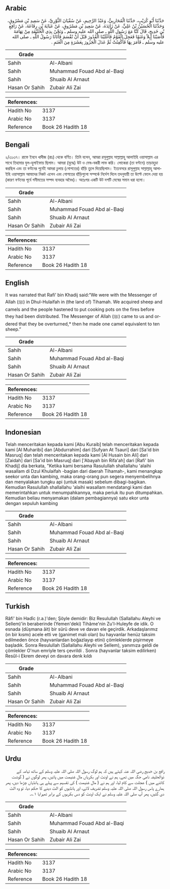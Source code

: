 ## Arabic


<div dir="rtl" lang="ar" style={{fontSize:'larger',backgroundColor:'#f8f9fa',padding:20}}>
حَدَّثَنَا أَبُو كُرَيْبٍ، حَدَّثَنَا الْمُحَارِبِيُّ، وَعَبْدُ الرَّحِيمِ، عَنْ سُفْيَانَ الثَّوْرِيِّ، عَنْ سَعِيدِ بْنِ مَسْرُوقٍ، وَحَدَّثَنَا الْحُسَيْنُ بْنُ عَلِيٍّ، عَنْ زَائِدَةَ، عَنْ سَعِيدِ بْنِ مَسْرُوقٍ، عَنْ عَبَايَةَ بْنِ رِفَاعَةَ، عَنْ رَافِعِ بْنِ خَدِيجٍ، قَالَ كُنَّا مَعَ رَسُولِ اللَّهِ ـ صلى الله عليه وسلم ـ وَنَحْنُ بِذِي الْحُلَيْفَةِ مِنْ تِهَامَةَ فَأَصَبْنَا إِبِلاً وَغَنَمًا فَعَجِلَ الْقَوْمُ فَأَغْلَيْنَا الْقُدُورَ قَبْلَ أَنْ تُقْسَمَ فَأَتَانَا رَسُولُ اللَّهِ ـ صلى الله عليه وسلم ـ فَأَمَرَ بِهَا فَأُكْفِئَتْ ثُمَّ عَدَلَ الْجَزُورَ بِعَشَرَةٍ مِنَ الْغَنَمِ ‏.‏
</div>
<div style={{backgroundColor:'#f8f9fa',padding:20, marginBottom: 10}}><table> <thead> <tr> <th>Grade</th> <th></th> </tr> </thead> <tbody> <tr><td>Sahih</td><td>Al-Albani</td></tr><tr><td>Sahih</td><td>Muhammad Fouad Abd al-Baqi</td></tr><tr><td>Sahih</td><td>Shuaib Al Arnaut</td></tr><tr><td>Hasan Or Sahih</td><td>Zubair Ali Zai</td></tr></tbody></table><table> <thead> <tr> <th>References:</th> <th></th> </tr> </thead> <tbody><tr><td>Hadith No</td><td>3137</td></tr><tr><td>Arabic No</td><td>3137</td></tr><tr><td>Reference</td><td>Book 26 Hadith 18</td></tr></tbody></table></div>

## Bengali


<div dir="ltr" lang="bn" style={{fontSize:'larger',backgroundColor:'#f8f9fa',padding:20}}>
২/৩১৩৭। রাফে ইবনে খাদীজ (রাঃ) থেকে বর্ণিত। তিনি বলেন, আমরা রসূলুল্লাহ সাল্লাল্লাহু আলাইহি ওয়াসাল্লাম এর সাথে তিহামার যুল-হুলাইফায় ছিলাম। আমরা (যুদ্ধে) উট ও মেষ-বকরী লাভ করি। লোকেরা (তা বণ্টনে) তাড়াহুড়া করছিল এবং তা বণ্টনের পূর্বেই আমরা চুলায় (গোশতের) হাঁড়ি তুলে দিয়েছিলাম। ইত্যবসরে রাসূলুল্লাহ সাল্লাল্লাহু আলাইহি ওয়াসাল্লাম আমাদের নিকট এলেন এবং গোশতের হাঁড়িগুলো সম্পর্কে নির্দেশ দিলে তদনুযায়ী তা উল্টে ফেলে দেয়া হয় (কারণ বণ্টনের পূর্বে গনীমতের সম্পদ ব্যবহার অবৈধ)। অতঃপর একটি উট দশটি মেষের সমান ধরা হলো।
</div>
<div style={{backgroundColor:'#f8f9fa',padding:20, marginBottom: 10}}><table> <thead> <tr> <th>Grade</th> <th></th> </tr> </thead> <tbody> <tr><td>Sahih</td><td>Al-Albani</td></tr><tr><td>Sahih</td><td>Muhammad Fouad Abd al-Baqi</td></tr><tr><td>Sahih</td><td>Shuaib Al Arnaut</td></tr><tr><td>Hasan Or Sahih</td><td>Zubair Ali Zai</td></tr></tbody></table><table> <thead> <tr> <th>References:</th> <th></th> </tr> </thead> <tbody><tr><td>Hadith No</td><td>3137</td></tr><tr><td>Arabic No</td><td>3137</td></tr><tr><td>Reference</td><td>Book 26 Hadith 18</td></tr></tbody></table></div>

## English


<div dir="ltr" lang="en" style={{fontSize:'larger',backgroundColor:'#f8f9fa',padding:20}}>
It was narrated that Rafi’ bin Khadij said:“We were with the Messenger of Allah (ﷺ) in Dhul-Hulaifah in (the land of) Tihamah. We acquired sheep and camels and the people hastened to put cooking pots on the fires before they had been distributed. The Messenger of Allah (ﷺ) came to us and ordered that they be overturned,* then he made one camel equivalent to ten sheep.”
</div>
<div style={{backgroundColor:'#f8f9fa',padding:20, marginBottom: 10}}><table> <thead> <tr> <th>Grade</th> <th></th> </tr> </thead> <tbody> <tr><td>Sahih</td><td>Al-Albani</td></tr><tr><td>Sahih</td><td>Muhammad Fouad Abd al-Baqi</td></tr><tr><td>Sahih</td><td>Shuaib Al Arnaut</td></tr><tr><td>Hasan Or Sahih</td><td>Zubair Ali Zai</td></tr></tbody></table><table> <thead> <tr> <th>References:</th> <th></th> </tr> </thead> <tbody><tr><td>Hadith No</td><td>3137</td></tr><tr><td>Arabic No</td><td>3137</td></tr><tr><td>Reference</td><td>Book 26 Hadith 18</td></tr></tbody></table></div>

## Indonesian


<div dir="ltr" lang="id" style={{fontSize:'larger',backgroundColor:'#f8f9fa',padding:20}}>
Telah menceritakan kepada kami [Abu Kuraib] telah menceritakan kepada kami [Al Muharibi] dan [Abdurrahim] dari [Sufyan At Tsauri] dari [Sa'id bin Masruq] dan telah menceritakan kepada kami [Al Husain bin Ali] dari [Zaidah] dari [Sa'id bin Masruq] dari ['Abayah bin Rifa'ah] dari [Rafi' bin Khadij] dia berkata, "Ketika kami bersama Rasulullah shallallahu 'alaihi wasallam di Dzul Khulaifah -bagian dari daerah Tihamah-, kami menangkap seekor unta dan kambing, maka orang-orang pun segera menyembelihnya dan menyalakan tungku api (untuk masak) sebelum dibagi-bagikan. Kemudian Rasulullah shallallahu 'alaihi wasallam mendatangi kami dan memerintahkan untuk menumpahkannya, maka periuk itu pun ditumpahkan. Kemudian beliau menyamakan (dalam pembagiannya) satu ekor unta dengan sepuluh kambing
</div>
<div style={{backgroundColor:'#f8f9fa',padding:20, marginBottom: 10}}><table> <thead> <tr> <th>Grade</th> <th></th> </tr> </thead> <tbody> <tr><td>Sahih</td><td>Al-Albani</td></tr><tr><td>Sahih</td><td>Muhammad Fouad Abd al-Baqi</td></tr><tr><td>Sahih</td><td>Shuaib Al Arnaut</td></tr><tr><td>Hasan Or Sahih</td><td>Zubair Ali Zai</td></tr></tbody></table><table> <thead> <tr> <th>References:</th> <th></th> </tr> </thead> <tbody><tr><td>Hadith No</td><td>3137</td></tr><tr><td>Arabic No</td><td>3137</td></tr><tr><td>Reference</td><td>Book 26 Hadith 18</td></tr></tbody></table></div>

## Turkish


<div dir="ltr" lang="tr" style={{fontSize:'larger',backgroundColor:'#f8f9fa',padding:20}}>
Râfi' bin Hadîc (r.a.)'den; Şöyle demidir: Biz Resulullah (Sallallahu Aleyhi ve Sellem)'in beraberinde (Yemen'deki) Tihâme'nin Zu'l-Huleyfe de idik. O esnada (düşmana âit) bir sürü deve ve davarı ele geçirdik. Arkadaşlarımız (ın bir kısmı) acele etti ve (ganimet malı olan) bu hayvanlar henüz taksim edilmeden önce (hayvanlardan boğazlayıp etini) çömleklerde pişirmeye başladık. Sonra Resulullah (Sallallahu Aleyhi ve Sellem), yanımıza geldi de çömlekler O'nun emriyle ters çevrildi . Sonra (hayvanlar taksim edilirken) Resûl-i Ekrem deveyi on davara denk kıldı
</div>
<div style={{backgroundColor:'#f8f9fa',padding:20, marginBottom: 10}}><table> <thead> <tr> <th>Grade</th> <th></th> </tr> </thead> <tbody> <tr><td>Sahih</td><td>Al-Albani</td></tr><tr><td>Sahih</td><td>Muhammad Fouad Abd al-Baqi</td></tr><tr><td>Sahih</td><td>Shuaib Al Arnaut</td></tr><tr><td>Hasan Or Sahih</td><td>Zubair Ali Zai</td></tr></tbody></table><table> <thead> <tr> <th>References:</th> <th></th> </tr> </thead> <tbody><tr><td>Hadith No</td><td>3137</td></tr><tr><td>Arabic No</td><td>3137</td></tr><tr><td>Reference</td><td>Book 26 Hadith 18</td></tr></tbody></table></div>

## Urdu


<div dir="rtl" lang="ur" style={{fontSize:'larger',backgroundColor:'#f8f9fa',padding:20}}>
رافع بن خدیج رضی اللہ عنہ کہتے ہیں کہ ہم لوگ رسول اللہ صلی اللہ علیہ وسلم کے ساتھ تہامہ کے ذوالحلیفہ نامی جگہ میں تھے، ہم نے اونٹ اور بکریاں مال غنیمت میں پائیں، پھر لوگوں نے ( گوشت کاٹنے میں ) عجلت سے کام لیا، اور ہم نے ( مال غنیمت ) کی تقسیم سے پہلے ہی ہانڈیاں چڑھا دیں، پھر ہمارے پاس رسول اللہ صلی اللہ علیہ وسلم تشریف لائے، اور ہانڈیوں کو الٹ دینے کا حکم دیا، تو وہ الٹ دی گئیں، پھر آپ صلی اللہ علیہ وسلم نے ایک اونٹ کو دس بکریوں کے برابر ٹھہرایا ۱؎۔
</div>
<div style={{backgroundColor:'#f8f9fa',padding:20, marginBottom: 10}}><table> <thead> <tr> <th>Grade</th> <th></th> </tr> </thead> <tbody> <tr><td>Sahih</td><td>Al-Albani</td></tr><tr><td>Sahih</td><td>Muhammad Fouad Abd al-Baqi</td></tr><tr><td>Sahih</td><td>Shuaib Al Arnaut</td></tr><tr><td>Hasan Or Sahih</td><td>Zubair Ali Zai</td></tr></tbody></table><table> <thead> <tr> <th>References:</th> <th></th> </tr> </thead> <tbody><tr><td>Hadith No</td><td>3137</td></tr><tr><td>Arabic No</td><td>3137</td></tr><tr><td>Reference</td><td>Book 26 Hadith 18</td></tr></tbody></table></div>